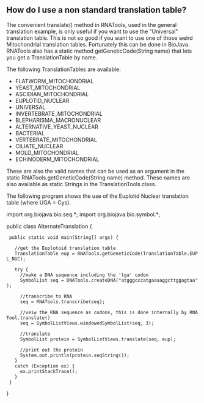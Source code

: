 == How do I use a non standard translation table? ==

The convenient translate() method in RNATools, used in the general translation example, is only useful if you want to use the "Universal" translation table. This is not so good if you want to use one of those weird Mitochondrial translation tables. Fortunately this can be done in BioJava. RNATools also has a static method getGeneticCode(String name) that lets you get a TranslationTable by name.

The following TranslationTables are available:

* FLATWORM_MITOCHONDRIAL
* YEAST_MITOCHONDRIAL
* ASCIDIAN_MITOCHONDRIAL
* EUPLOTID_NUCLEAR
* UNIVERSAL
* INVERTEBRATE_MITOCHONDRIAL
* BLEPHARISMA_MACRONUCLEAR
* ALTERNATIVE_YEAST_NUCLEAR
* BACTERIAL
* VERTEBRATE_MITOCHONDRIAL
* CILIATE_NUCLEAR
* MOLD_MITOCHONDRIAL
* ECHINODERM_MITOCHONDRIAL

These are also the valid names that can be used as an argument in the static RNATools.getGeneticCode(String name) method. These names are also available as static Strings in the TranslationTools class.

The following program shows the use of the Euplotid Nuclear translation table (where UGA = Cys).

<java>
import org.biojava.bio.seq.*;
import org.biojava.bio.symbol.*;

public class AlternateTranslation {
  public static void main(String[] args) {

    //get the Euplotoid translation table
    TranslationTable eup = RNATools.getGeneticCode(TranslationTable.EUPL_NUC);

    try {
      //make a DNA sequence including the 'tga' codon
      SymbolList seq = DNATools.createDNA("atgggcccatgaaaaggcttggagtaa");

      //transcribe to RNA
      seq = RNATools.transcribe(seq);

      //veiw the RNA sequence as codons, this is done internally by RNATool.translate()
      seq = SymbolListViews.windowedSymbolList(seq, 3);

      //translate
      SymbolList protein = SymbolListViews.translate(seq, eup);

      //print out the protein
      System.out.println(protein.seqString());
    }
    catch (Exception ex) {
      ex.printStackTrace();
    }
  }
}
</java>